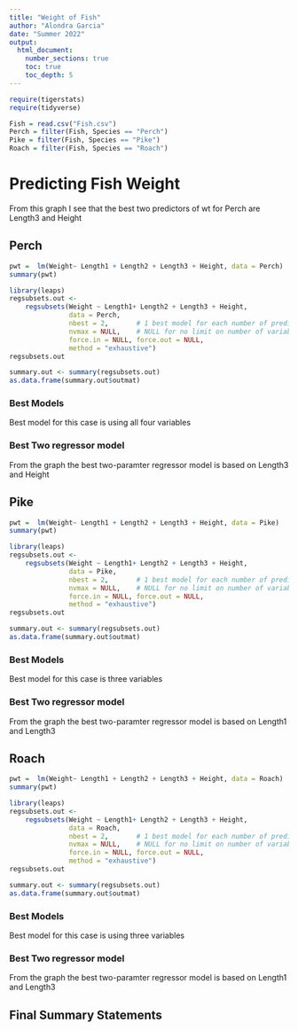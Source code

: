 ```yaml
---
title: "Weight of Fish"
author: "Alondra Garcia"
date: "Summer 2022"  
output: 
  html_document:
    number_sections: true
    toc: true
    toc_depth: 5
---
```



```r
require(tigerstats)
require(tidyverse)

Fish = read.csv("Fish.csv")
Perch = filter(Fish, Species == "Perch")
Pike = filter(Fish, Species == "Pike")
Roach = filter(Fish, Species == "Roach")
```

# Predicting Fish Weight


From this graph I see that the best two predictors of wt for Perch are Length3 and Height


## Perch

```r

pwt =  lm(Weight~ Length1 + Length2 + Length3 + Height, data = Perch)
summary(pwt)
```

```r
library(leaps)
regsubsets.out <-
    regsubsets(Weight ~ Length1+ Length2 + Length3 + Height,
               data = Perch,
               nbest = 2,       # 1 best model for each number of predictors
               nvmax = NULL,    # NULL for no limit on number of variables
               force.in = NULL, force.out = NULL,
               method = "exhaustive")
regsubsets.out
```

```r
summary.out <- summary(regsubsets.out)
as.data.frame(summary.out$outmat)
```

### Best Models
Best model for this case is using all four variables

### Best Two regressor model

From the graph the best two-paramter regressor model is based on Length3 and Height


## Pike

```r

pwt =  lm(Weight~ Length1 + Length2 + Length3 + Height, data = Pike)
summary(pwt)
```

```r
library(leaps)
regsubsets.out <-
    regsubsets(Weight ~ Length1+ Length2 + Length3 + Height,
               data = Pike,
               nbest = 2,       # 1 best model for each number of predictors
               nvmax = NULL,    # NULL for no limit on number of variables
               force.in = NULL, force.out = NULL,
               method = "exhaustive")
regsubsets.out
```

```r
summary.out <- summary(regsubsets.out)
as.data.frame(summary.out$outmat)
```



### Best Models

Best model for this case is three variables

### Best Two regressor model
 
From the graph the best two-paramter regressor model is based on Length1 and Length3


## Roach

```r

pwt =  lm(Weight~ Length1 + Length2 + Length3 + Height, data = Roach)
summary(pwt)
```

```r
library(leaps)
regsubsets.out <-
    regsubsets(Weight ~ Length1+ Length2 + Length3 + Height,
               data = Roach,
               nbest = 2,       # 1 best model for each number of predictors
               nvmax = NULL,    # NULL for no limit on number of variables
               force.in = NULL, force.out = NULL,
               method = "exhaustive")
regsubsets.out
```

```r
summary.out <- summary(regsubsets.out)
as.data.frame(summary.out$outmat)
```

### Best Models

Best model for this case is using three variables

### Best Two regressor model

From the graph the best two-paramter regressor model is based on Length1 and Length3


## Final Summary Statements



